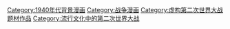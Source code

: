 [[Category:1940年代背景漫画|Category:1940年代背景漫画]]
[[Category:战争漫画|Category:战争漫画]]
[[Category:虚构第二次世界大战题材作品|Category:虚构第二次世界大战题材作品]]
[[Category:流行文化中的第二次世界大战|Category:流行文化中的第二次世界大战]]